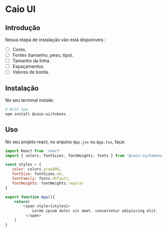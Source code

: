 
<Meta title="Tokens/Start" />

# Caio UI 

## Introdução

Nessa etapa de instalação vão está disponiveis :
- [ ] Cores.
- [ ] Fontes (tamanho, peso, tipo).
- [ ] Tamanho da linha.
- [ ] Espaçamentos.
- [ ] Valores de borda.

## Instalação

No seu terminal instale:

```bash
# With npm
npm install @caio-ui/tokens
```

## Uso

No seu projeto react, no arquivo `App.jsx` ou `App.tsx`, faça:

```javascript
import React from 'react'
import { colors, fontSizes, fontWeights, fonts } from '@caio-iu/tokens'

const styles = {
   color: colors.gray800,
   fontSize: fontSizes.md,
   fontFamily: fonts.default,
   fontWeights: fontWeights.regular
}

export function App(){
    return(
        <span style={styles}>
            Lorem ipsum dolor sit amet, consectetur adipiscing elit.
         </span>
    )
}

```